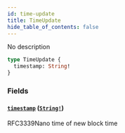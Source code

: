 ```yaml
---
id: time-update
title: TimeUpdate
hide_table_of_contents: false
---
```



No description

```graphql
type TimeUpdate {
  timestamp: String!
}
```


### Fields

#### [`timestamp`](#) ([`String!`](/docs/testnet/graphql/scalars/string))

RFC3339Nano time of new block time




